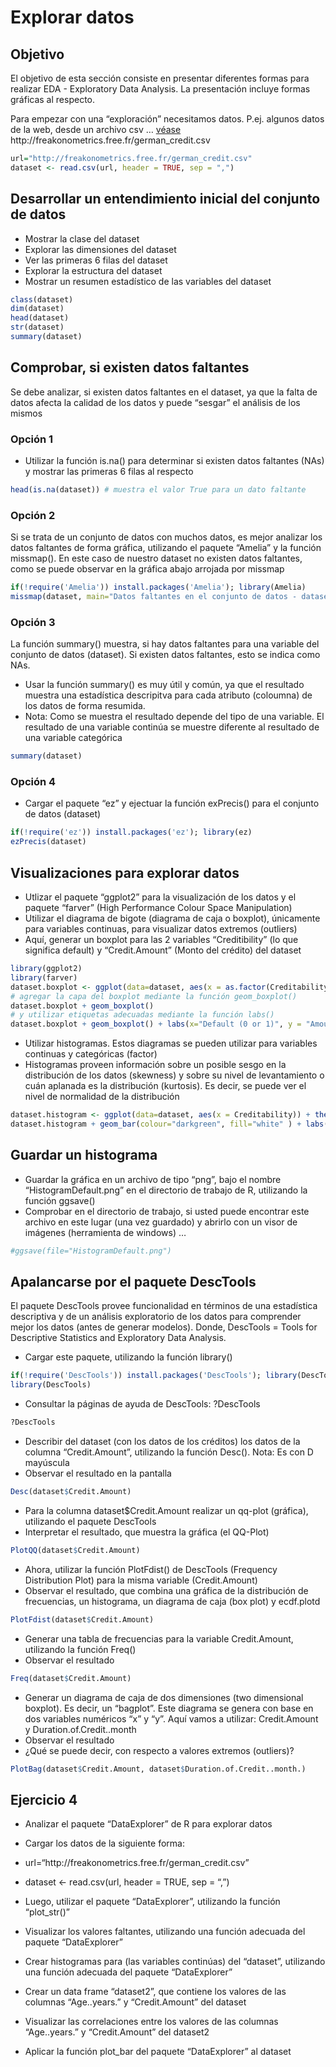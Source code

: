 # Explorar datos {#explorar}

## Objetivo

El objetivo de esta sección consiste en presentar diferentes formas para realizar EDA - Exploratory Data Analysis. La presentación incluye formas gráficas al respecto.

Para empezar con una "exploración" necesitamos datos. P.ej. algunos datos de la web, desde un archivo csv ... [véase](#cargar)
http://freakonometrics.free.fr/german_credit.csv

```r
url="http://freakonometrics.free.fr/german_credit.csv"
dataset <- read.csv(url, header = TRUE, sep = ",")
```

## Desarrollar un entendimiento inicial del conjunto de datos

- Mostrar la clase del dataset
- Explorar las dimensiones del dataset
- Ver las primeras 6 filas del dataset
- Explorar la estructura del dataset
- Mostrar un resumen estadístico de las variables del dataset

```r
class(dataset)
dim(dataset) 
head(dataset) 
str(dataset) 
summary(dataset) 
```

## Comprobar, si existen datos faltantes

Se debe analizar, si existen datos faltantes en el dataset, ya que la falta de datos afecta la calidad de los datos y puede "sesgar" el análisis de los mismos

### Opción 1

- Utilizar la función is.na() para determinar si existen datos faltantes (NAs) y mostrar las primeras 6 filas al respecto

```r
head(is.na(dataset)) # muestra el valor True para un dato faltante
```

### Opción 2

Si se trata de un conjunto de datos con muchos datos, es mejor analizar los datos faltantes de forma gráfica, utilizando el paquete "Amelia" y la función missmap(). En este caso de nuestro dataset no existen datos faltantes, como se puede observar en la gráfica abajo arrojada por missmap

```r
if(!require('Amelia')) install.packages('Amelia'); library(Amelia)
missmap(dataset, main="Datos faltantes en el conjunto de datos - dataset", col=c("red","grey"),legend=FALSE)
```

### Opción 3

La función summary() muestra, si hay datos faltantes para una variable del conjunto de datos (dataset). Si existen datos faltantes, esto se indica como NAs.

- Usar la función summary() es muy útil y común, ya que el resultado muestra una estadística descripitva para cada atributo (coloumna) de los datos de forma resumida. 
- Nota: Como se muestra el resultado depende del tipo de una variable. El resultado de una variable continúa se muestre diferente al resultado de una variable categórica

```r
summary(dataset)
```

### Opción 4

- Cargar el paquete "ez" y ejectuar la función exPrecis() para el conjunto de datos (dataset)

```r
if(!require('ez')) install.packages('ez'); library(ez)
ezPrecis(dataset)
```

## Visualizaciones para explorar datos

- Utlizar el paquete "ggplot2" para la visualización de los datos y el paquete "farver" (High Performance Colour Space Manipulation)
- Utilizar el diagrama de bigote (diagrama de caja o boxplot), únicamente para variables continuas, para visualizar datos extremos (outliers)
- Aquí, generar un boxplot para las 2 variables "Creditibility" (lo que significa default) y "Credit.Amount" (Monto del crédito) del dataset

```r
library(ggplot2)
library(farver)
dataset.boxplot <- ggplot(data=dataset, aes(x = as.factor(Creditability), y = Credit.Amount))
# agregar la capa del boxplot mediante la función geom_boxplot()
dataset.boxplot + geom_boxplot()
# y utilizar etiquetas adecuadas mediante la función labs()
dataset.boxplot + geom_boxplot() + labs(x="Default (0 or 1)", y = "Amount")
```

- Utilizar histogramas. Estos diagramas se pueden utilizar para variables continuas y categóricas (factor)
- Histogramas proveen información sobre un posible sesgo en la distribución de los datos (skewness) y sobre su nivel de levantamiento o cuán aplanada es la distribución (kurtosis). Es decir, se puede ver el nivel de normalidad de la distribución

```r
dataset.histogram <- ggplot(data=dataset, aes(x = Creditability)) + theme(legend.position="none")
dataset.histogram + geom_bar(colour="darkgreen", fill="white" ) + labs(x="Default 0 or 1", y="Frequency")
```

## Guardar un histograma

- Guardar la gráfica en un archivo de tipo "png", bajo el nombre "HistogramDefault.png" en el directorio de trabajo de R, utilizando la función ggsave()
- Comprobar en el directorio de trabajo, si usted puede encontrar este archivo en este lugar (una vez guardado) y abrirlo con un visor de imágenes (herramienta de windows) ...

```r
#ggsave(file="HistogramDefault.png")
```

## Apalancarse por el paquete DescTools

El paquete DescTools provee funcionalidad en términos de una estadística descriptiva y de un análisis exploratorio de los datos para comprender mejor los datos (antes de generar modelos).
Donde, DescTools = Tools for Descriptive Statistics and Exploratory Data Analysis.

- Cargar este paquete, utilizando la función library()

```r
if(!require('DescTools')) install.packages('DescTools'); library(DescTools)
library(DescTools)
```

- Consultar la páginas de ayuda de DescTools: ?DescTools

```r
?DescTools
```

- Describir del dataset (con los datos de los créditos) los datos de la columna "Credit.Amount", utilizando la función Desc(). Nota: Es con D mayúscula
- Observar el resultado en la pantalla

```r
Desc(dataset$Credit.Amount)
```

- Para la columna dataset$Credit.Amount realizar un qq-plot (gráfica), utilizando el paquete DescTools
- Interpretar el resultado, que muestra la gráfica (el QQ-Plot)

```r
PlotQQ(dataset$Credit.Amount)
```

- Ahora, utilizar la función PlotFdist() de DescTools (Frequency Distribution Plot) para la misma variable (Credit.Amount)
- Observar el resultado, que combina una gráfica de la distribución de frecuencias, un histograma, un diagrama de caja (box plot) y ecdf.plotd

```r
PlotFdist(dataset$Credit.Amount)
```

- Generar una tabla de frecuencias para la variable Credit.Amount, utilizando la función Freq()
- Observar el resultado

```r
Freq(dataset$Credit.Amount)
```

- Generar un diagrama de caja de dos dimensiones (two dimensional boxplot). Es decir, un "bagplot". Este diagrama se genera con base en dos variables numéricos "x" y "y". Aquí vamos a utilizar: Credit.Amount y Duration.of.Credit..month
- Observar el resultado
- ¿Qué se puede decir, con respecto a valores extremos (outliers)?

```r
PlotBag(dataset$Credit.Amount, dataset$Duration.of.Credit..month.)
```

## Ejercicio 4

- Analizar el paquete "DataExplorer" de R para explorar datos
- Cargar los datos de la siguiente forma: 

- url="http://freakonometrics.free.fr/german_credit.csv"
- dataset <- read.csv(url, header = TRUE, sep = ",")

- Luego, utilizar el paquete "DataExplorer", utilizando la función "plot_str()"
- Visualizar los valores faltantes, utilizando una función adecuada del paquete "DataExplorer"
- Crear histogramas para (las variables continúas) del "dataset", utilizando una función adecuada del paquete "DataExplorer"
- Crear un data frame "dataset2", que contiene los valores de las columnas "Age..years." y "Credit.Amount" del dataset
- Visualizar las correlaciones entre los valores de las columnas "Age..years." y "Credit.Amount" del dataset2
- Aplicar la función plot_bar del paquete "DataExplorer" al dataset

